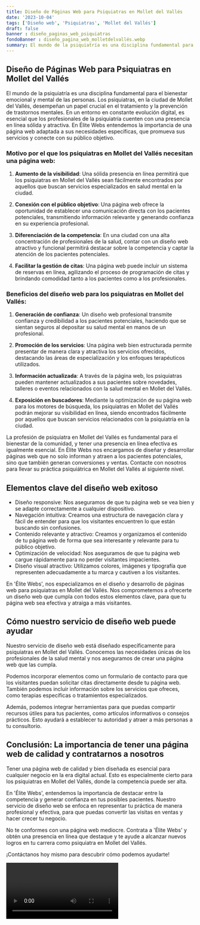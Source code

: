```yaml
---
title: Diseño de Páginas Web para Psiquiatras en Mollet del Vallés
date: '2023-10-04'
tags: ['Diseño web', 'Psiquiatras', 'Mollet del Vallés']
draft: false
banner : diseño_paginas_web_psiquiatras
fondoBanner : diseño_pagina_web_molletdelvallés.webp
summary: El mundo de la psiquiatría es una disciplina fundamental para el bienestar emocional y mental de las personas. Los psiquiatras, en la ciudad de Mollet del Vallés, desempeñan un papel crucial en el tratamiento y la prevención de trastornos mentales. En un entorno en constante evolución digital, es esencial que los profesionales de la psiquiatría cuenten con una presencia en línea sólida y atractiva. En Élite Webs entendemos la importancia de una página web adaptada a sus necesidades específicas, que promueva sus servicios y conecte con su público objetivo.
---
```


## Diseño de Páginas Web para Psiquiatras en Mollet del Vallés

El mundo de la psiquiatría es una disciplina fundamental para el bienestar emocional y mental de las personas. Los psiquiatras, en la ciudad de Mollet del Vallés, desempeñan un papel crucial en el tratamiento y la prevención de trastornos mentales. En un entorno en constante evolución digital, es esencial que los profesionales de la psiquiatría cuenten con una presencia en línea sólida y atractiva. En Élite Webs entendemos la importancia de una página web adaptada a sus necesidades específicas, que promueva sus servicios y conecte con su público objetivo.

### Motivo por el que los psiquiatras en Mollet del Vallés necesitan una página web:

1. **Aumento de la visibilidad**: Una sólida presencia en línea permitirá que los psiquiatras en Mollet del Vallés sean fácilmente encontrados por aquellos que buscan servicios especializados en salud mental en la ciudad.

2. **Conexión con el público objetivo**: Una página web ofrece la oportunidad de establecer una comunicación directa con los pacientes potenciales, transmitiendo información relevante y generando confianza en su experiencia profesional.

3. **Diferenciación de la competencia**: En una ciudad con una alta concentración de profesionales de la salud, contar con un diseño web atractivo y funcional permitirá destacar sobre la competencia y captar la atención de los pacientes potenciales.

4. **Facilitar la gestión de citas**: Una página web puede incluir un sistema de reservas en línea, agilizando el proceso de programación de citas y brindando comodidad tanto a los pacientes como a los profesionales.

### Beneficios del diseño web para los psiquiatras en Mollet del Vallés:

1. **Generación de confianza**: Un diseño web profesional transmite confianza y credibilidad a los pacientes potenciales, haciendo que se sientan seguros al depositar su salud mental en manos de un profesional.

2. **Promoción de los servicios**: Una página web bien estructurada permite presentar de manera clara y atractiva los servicios ofrecidos, destacando las áreas de especialización y los enfoques terapéuticos utilizados.

3. **Información actualizada**: A través de la página web, los psiquiatras pueden mantener actualizados a sus pacientes sobre novedades, talleres o eventos relacionados con la salud mental en Mollet del Vallés.

4. **Exposición en buscadores**: Mediante la optimización de su página web para los motores de búsqueda, los psiquiatras en Mollet del Vallés podrán mejorar su visibilidad en línea, siendo encontrados fácilmente por aquellos que buscan servicios relacionados con la psiquiatría en la ciudad.

La profesión de psiquiatra en Mollet del Vallés es fundamental para el bienestar de la comunidad, y tener una presencia en línea efectiva es igualmente esencial. En Élite Webs nos encargamos de diseñar y desarrollar páginas web que no solo informan y atraen a los pacientes potenciales, sino que también generan conversiones y ventas. Contacte con nosotros para llevar su práctica psiquiátrica en Mollet del Vallés al siguiente nivel.

<GifSeo />

<Cta />

## Elementos clave del diseño web exitoso

- Diseño responsive: Nos aseguramos de que tu página web se vea bien y se adapte correctamente a cualquier dispositivo.
- Navegación intuitiva: Creamos una estructura de navegación clara y fácil de entender para que los visitantes encuentren lo que están buscando sin confusiones.
- Contenido relevante y atractivo: Creamos y organizamos el contenido de tu página web de forma que sea interesante y relevante para tu público objetivo.
- Optimización de velocidad: Nos aseguramos de que tu página web cargue rápidamente para no perder visitantes impacientes.
- Diseño visual atractivo: Utilizamos colores, imágenes y tipografía que representen adecuadamente a tu marca y cautiven a los visitantes.

En 'Élite Webs', nos especializamos en el diseño y desarrollo de páginas web para psiquiatras en Mollet del Vallés. Nos comprometemos a ofrecerte un diseño web que cumpla con todos estos elementos clave, para que tu página web sea efectiva y atraiga a más visitantes.

## Cómo nuestro servicio de diseño web puede ayudar

Nuestro servicio de diseño web está diseñado específicamente para psiquiatras en Mollet del Vallés. Conocemos las necesidades únicas de los profesionales de la salud mental y nos aseguramos de crear una página web que las cumpla.

Podemos incorporar elementos como un formulario de contacto para que los visitantes puedan solicitar citas directamente desde tu página web. También podemos incluir información sobre los servicios que ofreces, como terapias específicas o tratamientos especializados.

Además, podemos integrar herramientas para que puedas compartir recursos útiles para tus pacientes, como artículos informativos o consejos prácticos. Esto ayudará a establecer tu autoridad y atraer a más personas a tu consultorio.

## Conclusión: La importancia de tener una página web de calidad y contratarnos a nosotros

Tener una página web de calidad y bien diseñada es esencial para cualquier negocio en la era digital actual. Esto es especialmente cierto para los psiquiatras en Mollet del Vallés, donde la competencia puede ser alta.

En 'Élite Webs', entendemos la importancia de destacar entre la competencia y generar confianza en tus posibles pacientes. Nuestro servicio de diseño web se enfoca en representar tu práctica de manera profesional y efectiva, para que puedas convertir las visitas en ventas y hacer crecer tu negocio.

No te conformes con una página web mediocre. Contrata a 'Élite Webs' y obtén una presencia en línea que destaque y te ayude a alcanzar nuevos logros en tu carrera como psiquiatra en Mollet del Vallés.

¡Contáctanos hoy mismo para descubrir cómo podemos ayudarte!

<Video />

<CtaBot job='Psiquiatras' city='Mollet del Vallés'/>

<Gmaps query='Mollet del Vallés+españa+maps' />